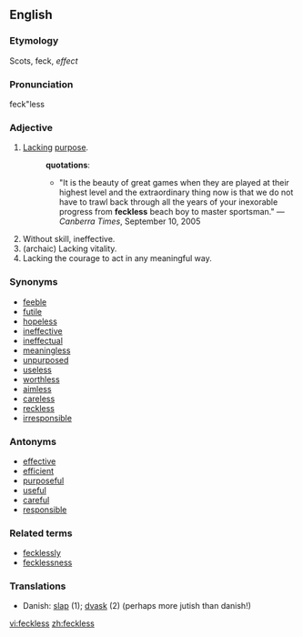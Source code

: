 ==English==

===Etymology===

Scots, feck, ''effect''

===Pronunciation===
feck"less

===Adjective===
{{en-adj}}  {{UK}}

# [[lack|Lack]]ing [[purpose]].
#:'''quotations''':
#:*"It is the beauty of great games when they are played at their highest level and the extraordinary thing now is that we do not have to trawl back through all the years of your inexorable progress from '''feckless''' beach boy to master sportsman." &mdash; ''Canberra Times'', September 10, 2005
# Without skill, ineffective.
# (archaic) Lacking vitality.
# Lacking the courage to act in any meaningful way.

===Synonyms===
* [[feeble]]
* [[futile]]
* [[hopeless]]
* [[ineffective]]
* [[ineffectual]]
* [[meaningless]]
* [[unpurposed]]
* [[useless]]
* [[worthless]]
* [[aimless]]
* [[careless]]
* [[reckless]]
* [[irresponsible]]

===Antonyms===
* [[effective]]
* [[efficient]]
* [[purposeful]]
* [[useful]]
* [[careful]]
* [[responsible]]

===Related terms===
* [[fecklessly]]
* [[fecklessness]]

===Translations===
{{rfc-level|Translations at L3+ (AutoFormat would have corrected level of Synonyms)}}
*Danish: [[slap]] (1); [[dvask]] (2) (perhaps more jutish than danish!)

[[vi:feckless]]
[[zh:feckless]]